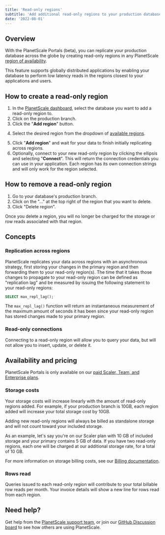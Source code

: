 ```yaml
---
title: 'Read-only regions'
subtitle: 'Add additional read-only regions to your production database.'
date: '2022-08-01'
---
```



## Overview

With the PlanetScale Portals (beta), you can replicate your production database across the globe by creating read-only regions in any PlanetScale [region of availability](/docs/concepts/regions).

This feature supports globally distributed applications by enabling your database to perform low latency reads in the regions closest to your applications and users.

## How to create a read-only region

1. In the [PlanetScale dashboard](https://app.planetscale.com), select the database you want to add a read-only region to.
2. Click on the production branch.
3. Click the "**Add region**" button.

<ImageBlock alt='Add read-only region on production branch' src={branch} />

4. Select the desired region from the dropdown of [available regions](/docs/concepts/regions).

<ImageBlock alt='Select read-only region on production branch' src={form} />

5. Click "**Add region**" and wait for your data to finish initially replicating across regions.
6. Optionally, connect to your new read-only region by clicking the ellipsis and selecting "**Connect**". This will return the connection credentials you can use in your application. Each region has its own connection strings and will only work for the region selected.

## How to remove a read-only region

1. Go to your database's production branch.
2. Click on the "..." at the top right of the region that you want to delete.
3. Click "Delete region".

Once you delete a region, you will no longer be charged for the storage or row reads associated with that region.

## Concepts

### Replication across regions
PlanetScale replicates your data across regions with an asynchronous strategy, first storing your changes in the primary region and then forwarding them to your read-only region(s). The time that it takes those changes to propagate to your read-only region can be defined as "replication lag" and be measured by issuing the following statement to your read-only regions:

```sql
SELECT max_repl_lag();
```

The `max_repl_lag()` function will return an instantaneous measurement of the maximum amount of seconds it has been since your read-only region has stored changes made to your primary region.

### Read-only connections

Connecting to a read-only region will allow you to query your data, but will not allow you to insert, update, or delete it.

## Availability and pricing

PlanetScale Portals is only available on our [paid Scaler, Team, and Enterprise plans](https://planetscale.com/pricing).

### Storage costs

Your storage costs will increase linearly with the amount of read-only regions added. For example, if your production branch is 10GB, each region added will increase your total storage cost by 10GB.

Adding new read-only regions will always be billed as standalone storage and will not count toward your included storage.

As an example, let's say you're on our Scaler plan with 10 GB of included storage and your primary contains 5 GB of data. If you have two read-only regions, each one will be charged at our additional storage rate, for a total of 10 GB.

For more information on storage billing costs, see our [Billing documentation](/docs/concepts/billing#planet-scale-plans).

### Rows read

Queries issued to each read-only region will contribute to your total billable row reads per month. Your invoice details will show a new line for rows read from each region.

## Need help?

Get help from the [PlanetScale support team](https://support.planetscale.com), or join our [GitHub Discussion board](https://github.com/planetscale/discussion/discussions) to see how others are using PlanetScale.
